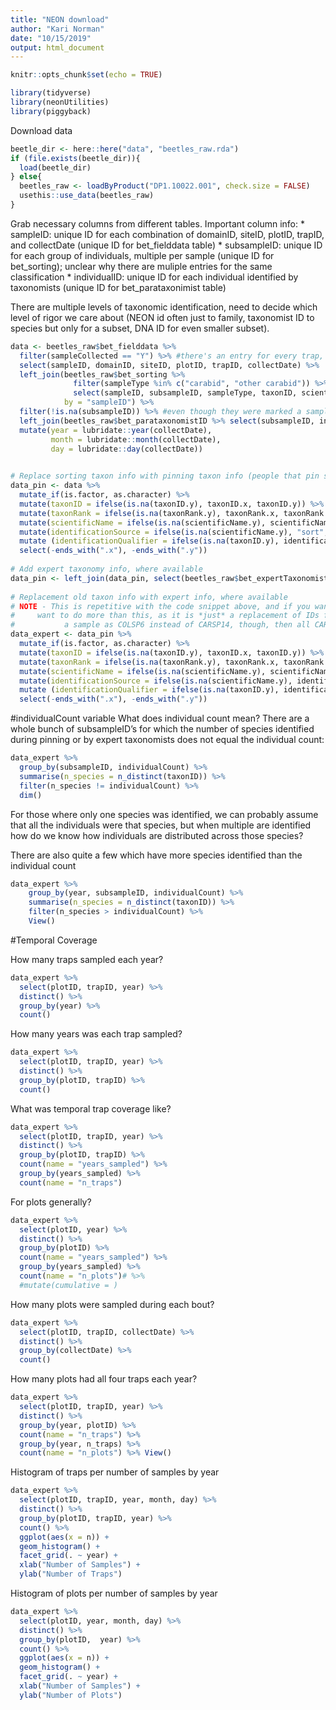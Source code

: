 ```yaml
---
title: "NEON download"
author: "Kari Norman"
date: "10/15/2019"
output: html_document
---
```


```r
knitr::opts_chunk$set(echo = TRUE)
```

```r
library(tidyverse)
library(neonUtilities)
library(piggyback)
```

Download data
```r
beetle_dir <- here::here("data", "beetles_raw.rda")
if (file.exists(beetle_dir)){
  load(beetle_dir)
} else{
  beetles_raw <- loadByProduct("DP1.10022.001", check.size = FALSE)
  usethis::use_data(beetles_raw)
}
```

Grab necessary columns from different tables. Important column info:
* sampleID: unique ID for each combination of domainID, siteID, plotID, trapID, and collectDate (unique ID for bet_fielddata table)
* subsampleID: unique ID for each group of individuals, multiple per sample (unique ID for bet_sorting); unclear why there are muliple entries for the same classification
* individualID: unique ID for each individual identified by taxonomists (unique ID for bet_parataxonimist table)

There are multiple levels of taxonomic identification, need to decide which level of rigor we care about (NEON id often just to family, taxonomist ID to species but only for a subset, DNA ID for even smaller subset).

```r
data <- beetles_raw$bet_fielddata %>%
  filter(sampleCollected == "Y") %>% #there's an entry for every trap, whether or not they got samples, only want ones with samples
  select(sampleID, domainID, siteID, plotID, trapID, collectDate) %>%
  left_join(beetles_raw$bet_sorting %>%
              filter(sampleType %in% c("carabid", "other carabid")) %>% #only want carabid samples, not bycatch
              select(sampleID, subsampleID, sampleType, taxonID, scientificName, taxonRank, individualCount,identificationQualifier),
            by = "sampleID") %>%
  filter(!is.na(subsampleID)) %>% #even though they were marked a sampled, some collection times don't acutally have any samples
  left_join(beetles_raw$bet_parataxonomistID %>% select(subsampleID, individualID, taxonID, scientificName, taxonRank,identificationQualifier), by = "subsampleID") %>%
  mutate(year = lubridate::year(collectDate),
         month = lubridate::month(collectDate),
         day = lubridate::day(collectDate))
 
```

```r
# Replace sorting taxon info with pinning taxon info (people that pin specimens are more experienced with taxonomy), where available
data_pin <- data %>%
  mutate_if(is.factor, as.character) %>%
  mutate(taxonID = ifelse(is.na(taxonID.y), taxonID.x, taxonID.y)) %>%
  mutate(taxonRank = ifelse(is.na(taxonRank.y), taxonRank.x, taxonRank.y)) %>%
  mutate(scientificName = ifelse(is.na(scientificName.y), scientificName.x, scientificName.y)) %>%
  mutate(identificationSource = ifelse(is.na(scientificName.y), "sort", "pin")) %>%
  mutate (identificationQualifier = ifelse(is.na(taxonID.y), identificationQualifier.x, identificationQualifier.y)) %>%
  select(-ends_with(".x"), -ends_with(".y"))
 
# Add expert taxonomy info, where available
data_pin <- left_join(data_pin, select(beetles_raw$bet_expertTaxonomistIDProcessed,individualID,taxonID,scientificName,taxonRank,identificationQualifier),by = 'individualID')
 
# Replacement old taxon info with expert info, where available
# NOTE - This is repetitive with the code snippet above, and if you want to do it this way you can just combine the calls into one chunk. BUT, you may
#     want to do more than this, as it is *just* a replacement of IDs for individual beetles that an expert identified. If the expert identified
#           a sample as COLSP6 instead of CARSP14, though, then all CARSP14 from that trap on that date should probably be updated to COLSP6…
data_expert <- data_pin %>%
  mutate_if(is.factor, as.character) %>%
  mutate(taxonID = ifelse(is.na(taxonID.y), taxonID.x, taxonID.y)) %>%
  mutate(taxonRank = ifelse(is.na(taxonRank.y), taxonRank.x, taxonRank.y)) %>%
  mutate(scientificName = ifelse(is.na(scientificName.y), scientificName.x, scientificName.y)) %>%
  mutate(identificationSource = ifelse(is.na(scientificName.y), identificationSource, "expert")) %>%
  mutate (identificationQualifier = ifelse(is.na(taxonID.y), identificationQualifier.x, identificationQualifier.y)) %>%
  select(-ends_with(".x"), -ends_with(".y"))
```

#individualCount variable
What does individual count mean? There are a whole bunch of subsampleID's for which the number of species identified during pinning or by expert taxonomists does not equal the individual count:
```r
data_expert %>% 
  group_by(subsampleID, individualCount) %>%
  summarise(n_species = n_distinct(taxonID)) %>% 
  filter(n_species != individualCount) %>%
  dim()
```
For those where only one species was identified, we can probably assume that all the individuals were that species, but when multiple are identified how do we know how individuals are distributed across those species?

There are also quite a few which have more species identified than the individual count
```r
data_expert %>% 
    group_by(year, subsampleID, individualCount) %>%
    summarise(n_species = n_distinct(taxonID)) %>% 
    filter(n_species > individualCount) %>%
    View()
```

#Temporal Coverage

How many traps sampled each year? 
```r
data_expert %>%
  select(plotID, trapID, year) %>%
  distinct() %>%
  group_by(year) %>%
  count()
```

How many years was each trap sampled?
```r
data_expert %>%
  select(plotID, trapID, year) %>%
  distinct() %>%
  group_by(plotID, trapID) %>%
  count()
```

What was temporal trap coverage like? 
```r
data_expert %>%
  select(plotID, trapID, year) %>%
  distinct() %>%
  group_by(plotID, trapID) %>%
  count(name = "years_sampled") %>%
  group_by(years_sampled) %>%
  count(name = "n_traps")
```

For plots generally?
```r
data_expert %>%
  select(plotID, year) %>%
  distinct() %>%
  group_by(plotID) %>%
  count(name = "years_sampled") %>%
  group_by(years_sampled) %>%
  count(name = "n_plots")# %>%
  #mutate(cumulative = )
```

How many plots were sampled during each bout?
```r
data_expert %>%
  select(plotID, trapID, collectDate) %>%
  distinct() %>%
  group_by(collectDate) %>% 
  count()
```

How many plots had all four traps each year?
```r
data_expert %>%
  select(plotID, trapID, year) %>%
  distinct() %>%
  group_by(year, plotID) %>%
  count(name = "n_traps") %>%
  group_by(year, n_traps) %>%
  count(name = "n_plots") %>% View()
```

Histogram of traps per number of samples by year
```r
data_expert %>%
  select(plotID, trapID, year, month, day) %>%
  distinct() %>%
  group_by(plotID, trapID, year) %>%
  count() %>%
  ggplot(aes(x = n)) +
  geom_histogram() +
  facet_grid(. ~ year) +
  xlab("Number of Samples") +
  ylab("Number of Traps")
```

Histogram of plots per number of samples by year
```r
data_expert %>%
  select(plotID, year, month, day) %>%
  distinct() %>%
  group_by(plotID,  year) %>%
  count() %>%
  ggplot(aes(x = n)) +
  geom_histogram() +
  facet_grid(. ~ year) +
  xlab("Number of Samples") +
  ylab("Number of Plots")
```



